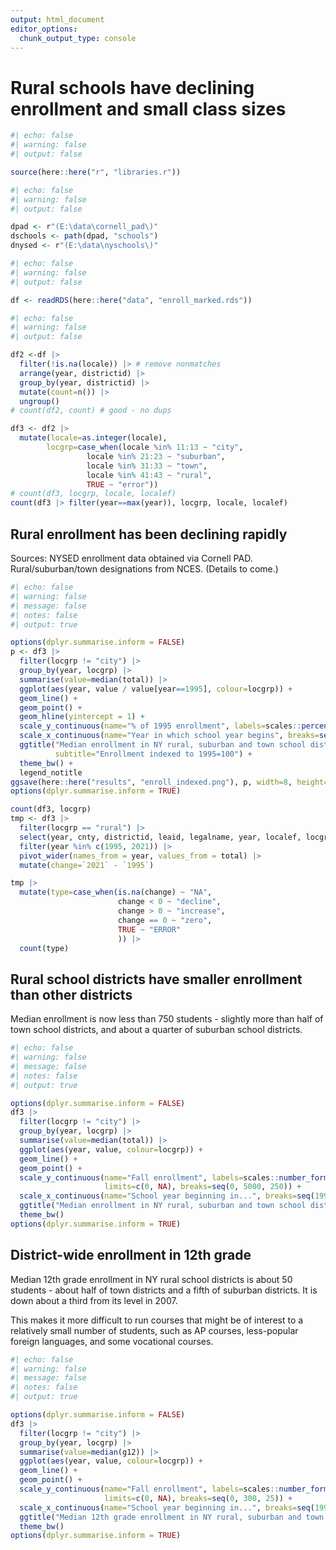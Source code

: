 ```yaml
---
output: html_document
editor_options: 
  chunk_output_type: console
---
```

# Rural schools have declining enrollment and small class sizes

```r
#| echo: false
#| warning: false
#| output: false

source(here::here("r", "libraries.r"))

```


```r
#| echo: false
#| warning: false
#| output: false

dpad <- r"(E:\data\cornell_pad\)"
dschools <- path(dpad, "schools")
dnysed <- r"(E:\data\nyschools\)"

```


```r
#| echo: false
#| warning: false
#| output: false

df <- readRDS(here::here("data", "enroll_marked.rds"))

```


```r
#| echo: false
#| warning: false
#| output: false

df2 <-df |> 
  filter(!is.na(locale)) |> # remove nonmatches
  arrange(year, districtid) |> 
  group_by(year, districtid) |> 
  mutate(count=n()) |> 
  ungroup()
# count(df2, count) # good - no dups

df3 <- df2 |> 
  mutate(locale=as.integer(locale),
        locgrp=case_when(locale %in% 11:13 ~ "city",
                 locale %in% 21:23 ~ "suburban",
                 locale %in% 31:33 ~ "town",
                 locale %in% 41:43 ~ "rural",
                 TRUE ~ "error"))
# count(df3, locgrp, locale, localef)
count(df3 |> filter(year==max(year)), locgrp, locale, localef)

```


## Rural enrollment has been declining rapidly

Sources: NYSED enrollment data obtained via Cornell PAD. Rural/suburban/town designations from NCES. (Details to come.)

```r
#| echo: false
#| warning: false
#| message: false
#| notes: false
#| output: true

options(dplyr.summarise.inform = FALSE)
p <- df3 |>
  filter(locgrp != "city") |> 
  group_by(year, locgrp) |>
  summarise(value=median(total)) |> 
  ggplot(aes(year, value / value[year==1995], colour=locgrp)) +
  geom_line() +
  geom_point() +
  geom_hline(yintercept = 1) +
  scale_y_continuous(name="% of 1995 enrollment", labels=scales::percent_format(accuracy = 1)) +
  scale_x_continuous(name="Year in which school year begins", breaks=seq(1990, 2025, 5)) +
  ggtitle("Median enrollment in NY rural, suburban and town school districts",
          subtitle="Enrollment indexed to 1995=100") +
  theme_bw() +
  legend_notitle
ggsave(here::here("results", "enroll_indexed.png"), p, width=8, height=6)
options(dplyr.summarise.inform = TRUE)

```


```r
count(df3, locgrp)
tmp <- df3 |>
  filter(locgrp == "rural") |> 
  select(year, cnty, districtid, leaid, legalname, year, localef, locgrp, total) |> 
  filter(year %in% c(1995, 2021)) |> 
  pivot_wider(names_from = year, values_from = total) |> 
  mutate(change=`2021` - `1995`)

tmp |> 
  mutate(type=case_when(is.na(change) ~ "NA",
                        change < 0 ~ "decline",
                        change > 0 ~ "increase",
                        change == 0 ~ "zero",
                        TRUE ~ "ERROR"
                        )) |> 
  count(type)

```


## Rural school districts have smaller enrollment than other districts

Median enrollment is now less than 750 students - slightly more than half of town school districts, and about a quarter of suburban school districts.


```r
#| echo: false
#| warning: false
#| message: false
#| notes: false
#| output: true

options(dplyr.summarise.inform = FALSE)
df3 |>
  filter(locgrp != "city") |> 
  group_by(year, locgrp) |>
  summarise(value=median(total)) |> 
  ggplot(aes(year, value, colour=locgrp)) +
  geom_line() +
  geom_point() +
  scale_y_continuous(name="Fall enrollment", labels=scales::number_format(accuracy = 1), 
                     limits=c(0, NA), breaks=seq(0, 5000, 250)) +
  scale_x_continuous(name="School year beginning in...", breaks=seq(1990, 2025, 5)) +
  ggtitle("Median enrollment in NY rural, suburban and town school districts") +
  theme_bw()
options(dplyr.summarise.inform = TRUE)

```

## District-wide enrollment in 12th grade

Median 12th grade enrollment in NY rural school districts is about 50 students - about half of town districts and a fifth of suburban districts. It is down about a third from its level in 2007.

This makes it more difficult to run courses that might be of interest to a relatively small number of students, such as AP courses, less-popular foreign languages, and some vocational courses.


```r
#| echo: false
#| warning: false
#| message: false
#| notes: false
#| output: true

options(dplyr.summarise.inform = FALSE)
df3 |>
  filter(locgrp != "city") |> 
  group_by(year, locgrp) |>
  summarise(value=median(g12)) |> 
  ggplot(aes(year, value, colour=locgrp)) +
  geom_line() +
  geom_point() +
  scale_y_continuous(name="Fall enrollment", labels=scales::number_format(accuracy = 1), 
                     limits=c(0, NA), breaks=seq(0, 300, 25)) +
  scale_x_continuous(name="School year beginning in...", breaks=seq(1990, 2025, 5)) +
  ggtitle("Median 12th grade enrollment in NY rural, suburban and town school districts") +
  theme_bw()
options(dplyr.summarise.inform = TRUE)
```


